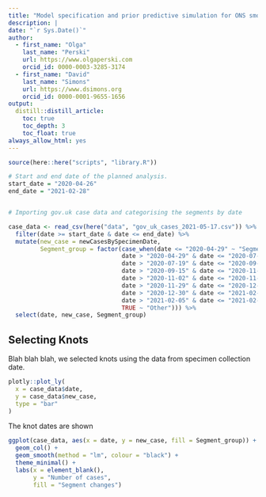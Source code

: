 ```yaml
---
title: "Model specification and prior predictive simulation for ONS smoking and COVID-19 study"
description: |
date: "`r Sys.Date()`"
author:
  - first_name: "Olga"
    last_name: "Perski"
    url: https://www.olgaperski.com
    orcid_id: 0000-0003-3285-3174
  - first_name: "David"
    last_name: "Simons"
    url: https://www.dsimons.org
    orcid_id: 0000-0001-9655-1656
output: 
  distill::distill_article:
    toc: true
    toc_depth: 3
    toc_float: true
always_allow_html: yes
---
```

```r
source(here::here("scripts", "library.R"))
```



```r

# Start and end date of the planned analysis.
start_date = "2020-04-26"
end_date = "2021-02-28"


# Importing gov.uk case data and categorising the segments by date

case_data <- read_csv(here("data", "gov_uk_cases_2021-05-17.csv")) %>%
  filter(date >= start_date & date <= end_date) %>%
  mutate(new_case = newCasesBySpecimenDate,
         Segment_group = factor(case_when(date <= "2020-04-29" ~ "Segment 1",
                                date > "2020-04-29" & date <= "2020-07-19" ~ "Segment 2",
                                date > "2020-07-19" & date <= "2020-09-15" ~ "Segment 3",
                                date > "2020-09-15" & date <= "2020-11-02" ~ "Segment 4",
                                date > "2020-11-02" & date <= "2020-11-29" ~ "Segment 5",
                                date > "2020-11-29" & date <= "2020-12-30" ~ "Segment 6",
                                date > "2020-12-30" & date <= "2021-02-05" ~ "Segment 7",
                                date > "2021-02-05" & date <= "2021-02-28" ~ "Segment 8",
                                TRUE ~ "Other"))) %>%
  select(date, new_case, Segment_group)
```



## Selecting Knots

Blah blah blah, we selected knots using the data from specimen collection date.

```r
plotly::plot_ly(
  x = case_data$date,
  y = case_data$new_case,
  type = "bar"
)
```

The knot dates are shown

```r
ggplot(case_data, aes(x = date, y = new_case, fill = Segment_group)) +
  geom_col() +
  geom_smooth(method = "lm", colour = "black") +
  theme_minimal() +
  labs(x = element_blank(),
       y = "Number of cases",
       fill = "Segment changes")
```


